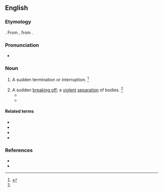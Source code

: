 ==English==
{{wikipedia}}

===Etymology===
{{suffix|abrupt|ion|lang=en}}. From {{etyl|la|en}} {{m|la|abruptio}}, from {{m|la|abrumpo||to break off}}.

===Pronunciation===
* {{a|US}} {{IPA|/əˈbɹʌp.ʃn̩/|lang=en}}

===Noun===
{{en-noun}}

# {{lb|en|archaic}} A sudden termination or interruption. {{defdate|First attested in the early 17<sup>th</sup> century.}}<ref name=SOED>{{R:SOED5|page=8}}</ref>
# A sudden [[break off|breaking off]]; a [[violent]] [[separation]] of bodies. {{defdate|First attested in the mid 17<sup>th</sup> century.}}<ref name=SOED/>
#* {{quote-book|year=1837|author={{w|Samuel Johnson}}|title=The Life of Cowley|passage=By this '''abruption''' posterity lost more instruction than delight.}}
#* {{quote-book|year=1996|author=Richard Taruskin|title=Stravinsky and the Russian Traditions|page=336|passage=After a startling '''abruption''' and a slow recovery, the canonic process is resumed at [7], with a whole slew of redundant entries on the last phrase.}}

====Related terms====
* {{l|en|abrupt}}
* {{l|en|abruptly}}
* {{l|en|abruptness}}
* {{l|en|placental abruption}}

===References===
<references/>
* {{R:Century 1911}}
* {{R:Webster 1913}}